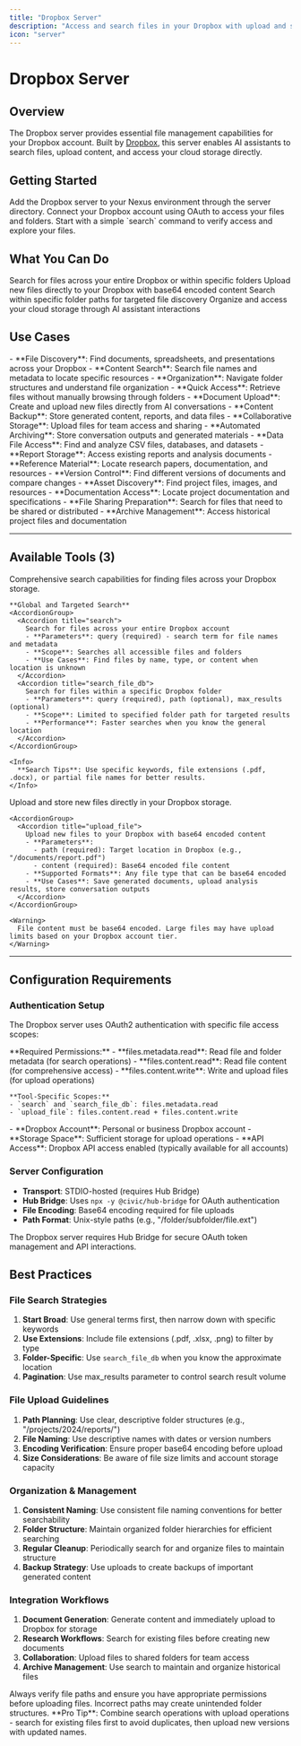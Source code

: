 ```yaml
---
title: "Dropbox Server"
description: "Access and search files in your Dropbox with upload and search capabilities"
icon: "server"
---
```


# Dropbox Server

## Overview

The Dropbox server provides essential file management capabilities for your Dropbox account. Built by [Dropbox](https://dropbox.com), this server enables AI assistants to search files, upload content, and access your cloud storage directly.

## Getting Started

<Steps>
  <Step title="Connect to Dropbox">
    Add the Dropbox server to your Nexus environment through the server directory.
  </Step>
  <Step title="Authenticate with Dropbox">
    Connect your Dropbox account using OAuth to access your files and folders.
  </Step>
  <Step title="Test Connection">
    Start with a simple `search` command to verify access and explore your files.
  </Step>
</Steps>

## What You Can Do

<CardGroup cols={2}>
  <Card title="File Search" icon="magnifying-glass">
    Search for files across your entire Dropbox or within specific folders
  </Card>
  <Card title="File Upload" icon="cloud-arrow-up">
    Upload new files directly to your Dropbox with base64 encoded content
  </Card>
  <Card title="Folder Navigation" icon="folder-tree">
    Search within specific folder paths for targeted file discovery
  </Card>
  <Card title="Content Management" icon="file">
    Organize and access your cloud storage through AI assistant interactions
  </Card>
</CardGroup>

## Use Cases

<AccordionGroup>
  <Accordion title="Document Management" icon="file-text">
    - **File Discovery**: Find documents, spreadsheets, and presentations across your Dropbox
    - **Content Search**: Search file names and metadata to locate specific resources
    - **Organization**: Navigate folder structures and understand file organization
    - **Quick Access**: Retrieve files without manually browsing through folders
  </Accordion>

  <Accordion title="Content Creation & Storage" icon="pen-to-square">
    - **Document Upload**: Create and upload new files directly from AI conversations
    - **Content Backup**: Store generated content, reports, and data files
    - **Collaborative Storage**: Upload files for team access and sharing
    - **Automated Archiving**: Store conversation outputs and generated materials
  </Accordion>

  <Accordion title="Research & Analysis" icon="chart-bar">
    - **Data File Access**: Find and analyze CSV files, databases, and datasets
    - **Report Storage**: Access existing reports and analysis documents
    - **Reference Material**: Locate research papers, documentation, and resources
    - **Version Control**: Find different versions of documents and compare changes
  </Accordion>

  <Accordion title="Project Management" icon="list-check">
    - **Asset Discovery**: Find project files, images, and resources
    - **Documentation Access**: Locate project documentation and specifications
    - **File Sharing Preparation**: Search for files that need to be shared or distributed
    - **Archive Management**: Access historical project files and documentation
  </Accordion>
</AccordionGroup>

---

## Available Tools (3)

<AccordionGroup>
  <Accordion title="File Search & Discovery (2 tools)">
    Comprehensive search capabilities for finding files across your Dropbox storage.

    **Global and Targeted Search**
    <AccordionGroup>
      <Accordion title="search">
        Search for files across your entire Dropbox account
        - **Parameters**: query (required) - search term for file names and metadata
        - **Scope**: Searches all accessible files and folders
        - **Use Cases**: Find files by name, type, or content when location is unknown
      </Accordion>
      <Accordion title="search_file_db">
        Search for files within a specific Dropbox folder
        - **Parameters**: query (required), path (optional), max_results (optional)
        - **Scope**: Limited to specified folder path for targeted results
        - **Performance**: Faster searches when you know the general location
      </Accordion>
    </AccordionGroup>

    <Info>
      **Search Tips**: Use specific keywords, file extensions (.pdf, .docx), or partial file names for better results.
    </Info>
  </Accordion>

  <Accordion title="File Management (1 tool)">
    Upload and store new files directly in your Dropbox storage.

    <AccordionGroup>
      <Accordion title="upload_file">
        Upload new files to your Dropbox with base64 encoded content
        - **Parameters**: 
          - path (required): Target location in Dropbox (e.g., "/documents/report.pdf")
          - content (required): Base64 encoded file content
        - **Supported Formats**: Any file type that can be base64 encoded
        - **Use Cases**: Save generated documents, upload analysis results, store conversation outputs
      </Accordion>
    </AccordionGroup>

    <Warning>
      File content must be base64 encoded. Large files may have upload limits based on your Dropbox account tier.
    </Warning>
  </Accordion>
</AccordionGroup>

---

## Configuration Requirements

### Authentication Setup
The Dropbox server uses OAuth2 authentication with specific file access scopes:

<AccordionGroup>
  <Accordion title="OAuth Scopes" icon="key">
    **Required Permissions:**
    - **files.metadata.read**: Read file and folder metadata (for search operations)
    - **files.content.read**: Read file content (for comprehensive access)
    - **files.content.write**: Write and upload files (for upload operations)

    **Tool-Specific Scopes:**
    - `search` and `search_file_db`: files.metadata.read
    - `upload_file`: files.content.read + files.content.write
  </Accordion>

  <Accordion title="Account Requirements" icon="building">
    - **Dropbox Account**: Personal or business Dropbox account
    - **Storage Space**: Sufficient storage for upload operations
    - **API Access**: Dropbox API access enabled (typically available for all accounts)
  </Accordion>
</AccordionGroup>

### Server Configuration
- **Transport**: STDIO-hosted (requires Hub Bridge)
- **Hub Bridge**: Uses `npx -y @civic/hub-bridge` for OAuth authentication
- **File Encoding**: Base64 encoding required for file uploads
- **Path Format**: Unix-style paths (e.g., "/folder/subfolder/file.ext")

<Note>
The Dropbox server requires Hub Bridge for secure OAuth token management and API interactions.
</Note>

## Best Practices

### File Search Strategies
1. **Start Broad**: Use general terms first, then narrow down with specific keywords
2. **Use Extensions**: Include file extensions (.pdf, .xlsx, .png) to filter by type
3. **Folder-Specific**: Use `search_file_db` when you know the approximate location
4. **Pagination**: Use max_results parameter to control search result volume

### File Upload Guidelines
1. **Path Planning**: Use clear, descriptive folder structures (e.g., "/projects/2024/reports/")
2. **File Naming**: Use descriptive names with dates or version numbers
3. **Encoding Verification**: Ensure proper base64 encoding before upload
4. **Size Considerations**: Be aware of file size limits and account storage capacity

### Organization & Management
1. **Consistent Naming**: Use consistent file naming conventions for better searchability
2. **Folder Structure**: Maintain organized folder hierarchies for efficient searching
3. **Regular Cleanup**: Periodically search for and organize files to maintain structure
4. **Backup Strategy**: Use uploads to create backups of important generated content

### Integration Workflows
1. **Document Generation**: Generate content and immediately upload to Dropbox for storage
2. **Research Workflows**: Search for existing files before creating new documents
3. **Collaboration**: Upload files to shared folders for team access
4. **Archive Management**: Use search to maintain and organize historical files

<Warning>
Always verify file paths and ensure you have appropriate permissions before uploading files. Incorrect paths may create unintended folder structures.
</Warning>

<Tip>
**Pro Tip**: Combine search operations with upload operations - search for existing files first to avoid duplicates, then upload new versions with updated names.
</Tip>
